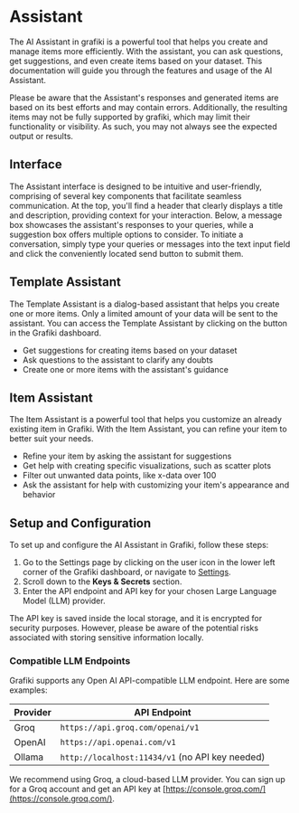 
# Assistant

The AI Assistant in grafiki is a powerful tool that helps you create and manage items more efficiently. With the assistant, you can ask questions, get suggestions, and even create items based on your dataset. This documentation will guide you through the features and usage of the AI Assistant.

<Callout type="error" emoji="️⚠️">
  Please be aware that the Assistant's responses and generated items are based on its best efforts and may contain errors. Additionally, the resulting items may not be fully supported by grafiki,
  which may limit their functionality or visibility. As such, you may not always see the expected output or results.
</Callout>

## Interface

The Assistant interface is designed to be intuitive and user-friendly, comprising of several key components that facilitate seamless communication. At the top, you'll find a header that clearly displays a title and description, providing context for your interaction. Below, a message box showcases the assistant's responses to your queries, while a suggestion box offers multiple options to consider. To initiate a conversation, simply type your queries or messages into the text input field and click the conveniently located send button to submit them.

## Template Assistant

The Template Assistant is a dialog-based assistant that helps you create one or more items. Only a limited amount of your data will be sent to the assistant. You can access the Template Assistant by clicking on the button in the Grafiki dashboard.

- Get suggestions for creating items based on your dataset
- Ask questions to the assistant to clarify any doubts
- Create one or more items with the assistant's guidance

## Item Assistant

The Item Assistant is a powerful tool that helps you customize an already existing item in Grafiki. With the Item Assistant, you can refine your item to better suit your needs.

- Refine your item by asking the assistant for suggestions
- Get help with creating specific visualizations, such as scatter plots
- Filter out unwanted data points, like x-data over 100
- Ask the assistant for help with customizing your item's appearance and behavior

## Setup and Configuration

To set up and configure the AI Assistant in Grafiki, follow these steps:

1. Go to the Settings page by clicking on the user icon in the lower left corner of the Grafiki dashboard, or navigate to [Settings](https://www.grafiki.app/settings).
2. Scroll down to the **Keys & Secrets** section.
3. Enter the API endpoint and API key for your chosen Large Language Model (LLM) provider.

<Callout type="error" emoji="️⚠️">

The API key is saved inside the local storage, and it is encrypted for security purposes. However, please be aware of the potential risks associated with storing sensitive information locally.

</Callout>

### Compatible LLM Endpoints

Grafiki supports any Open AI API-compatible LLM endpoint. Here are some examples:

| Provider | API Endpoint                                    |
| -------- | ----------------------------------------------- |
| Groq     | `https://api.groq.com/openai/v1`                |
| OpenAI   | `https://api.openai.com/v1`                     |
| Ollama   | `http://localhost:11434/v1` (no API key needed) |

We recommend using Groq, a cloud-based LLM provider. You can sign up for a Groq account and get an API key at [https://console.groq.com/](https://console.groq.com/).
